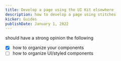```yaml
---
title: Develop a page using the UI Kit elsewhere
description: how to develop a page using stitches
kicker: Guides
publishDate: January 1, 2022
---
```


should have a strong opinion the following

-   [x] how to organize your components
-   [ ] how to organize UI/styled components
